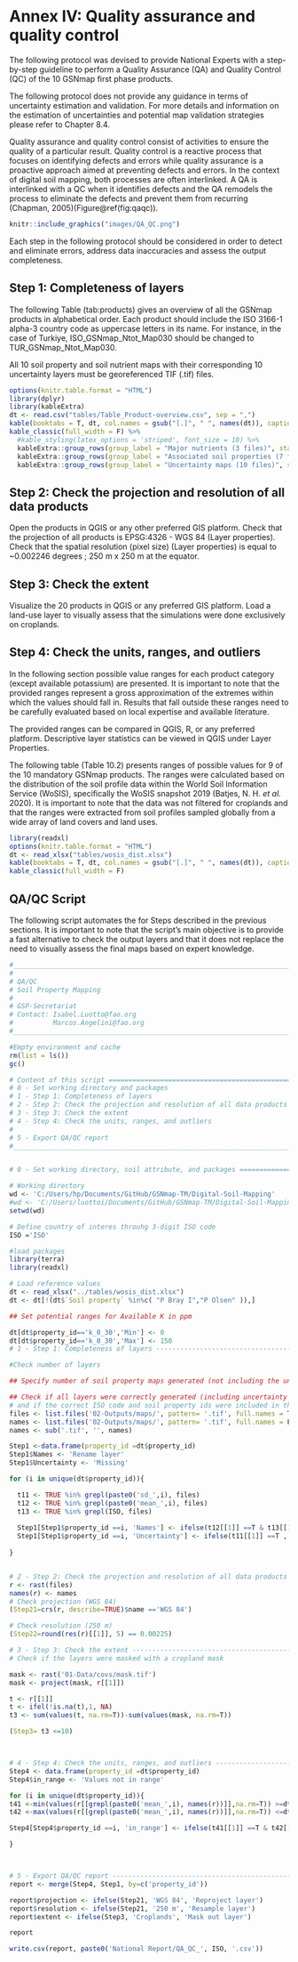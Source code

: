 # Annex IV: Quality assurance and quality control {-}
The following protocol was devised to provide National Experts with a step-by-step guideline to perform a Quality Assurance (QA) and Quality Control (QC) of the 10 GSNmap first phase products.

The following protocol does not provide any guidance in terms of uncertainty estimation and validation. For more details and information on the estimation of uncertainties and potential map validation strategies please refer to Chapter 8.4.

Quality assurance and quality control consist of activities to ensure the quality of a particular result. Quality control is a reactive process that focuses on identifying defects and errors while quality assurance is a proactive approach aimed at preventing defects and errors. In the context of digital soil mapping, both processes are often interlinked. A QA is interlinked with a QC when it identifies defects and the QA remodels the process to eliminate the defects and prevent them from recurring (Chapman, 2005)(Figure\@ref(fig:qaqc)).

```r
knitr::include_graphics("images/QA_QC.png")
```

Each step in the following protocol should be considered in order to detect and eliminate errors, address data inaccuracies and assess the output completeness.

## Step 1: Completeness of layers {-}

The following Table \ref(tab:products) gives an overview of all the GSNmap products in alphabetical order. Each product should include the ISO 3166-1 alpha-3 country code as uppercase letters in its name. For instance, in the case of Turkiye, ISO_GSNmap_Ntot_Map030 should be changed to TUR_GSNmap_Ntot_Map030.

All 10 soil property and soil nutrient maps with their corresponding 10 uncertainty layers must be georeferenced TIF (.tif) files.

```r
options(knitr.table.format = "HTML")
library(dplyr)
library(kableExtra)
dt <- read.csv("tables/Table_Product-overview.csv", sep = ",")
kable(booktabs = T, dt, col.names = gsub("[.]", " ", names(dt)), caption = '\\label{tab:products}Data product overview.', format = 'html') %>%
kable_classic(full_width = F) %>%
  #kable_styling(latex_options = 'striped', font_size = 10) %>%
  kableExtra::group_rows(group_label = "Major nutrients (3 files)", start_row = 1, end_row = 3) %>%
  kableExtra::group_rows(group_label = "Associated soil properties (7 files)", start_row = 4, end_row = 10) %>% 
  kableExtra::group_rows(group_label = "Uncertainty maps (10 files)", start_row = 11, end_row = 20)
```

## Step 2: Check the projection and resolution of all data products {-}
Open the products in QGIS or any other preferred GIS platform. Check that the projection of all products is EPSG:4326 - WGS 84 (Layer properties). Check that the spatial resolution (pixel size) (Layer properties) is equal to ~0.002246 degrees ; 250 m x 250 m at the equator.

## Step 3: Check the extent {-}
Visualize the 20 products in QGIS or any preferred GIS platform. Load a land-use layer to visually assess that the simulations were done exclusively on croplands.

## Step 4: Check the units, ranges, and outliers {-}

In the following section possible value ranges for each product category (except available potassium) are presented. It is important to note that the provided ranges represent a gross approximation of the extremes within which the values should fall in. Results that fall outside these ranges need to be carefully evaluated based on local expertise and available literature.

The provided ranges can be compared in QGIS, R, or any preferred platform. Descriptive layer statistics can be viewed in QGIS under Layer Properties.

The following table (Table 10.2) presents ranges of possible values for 9 of the 10 mandatory GSNmap products. The ranges were calculated based on the distribution of the soil profile data within the World Soil Information Service (WoSIS), specifically the WoSIS snapshot 2019 (Batjes, N. H. *et al.* 2020). It is important to note that the data was not filtered for croplands and that the ranges were extracted from soil profiles sampled globally from a wide array of land covers and land uses. 

```r
library(readxl)
options(knitr.table.format = "HTML")
dt <- read_xlsx("tables/wosis_dist.xlsx")
kable(booktabs = T, dt, col.names = gsub("[.]", " ", names(dt)), caption = '\\label{tab:ranges}Possible soil property and soil nutrient values based on the distribution of the values within the World Soil Information Service (WoSIS), specifically the WoSIS snapshot 2019.', format = 'html') %>%
kable_classic(full_width = F)
```

## QA/QC Script {-}  
The following script automates the for Steps described in the previous sections. It is important to note that the script's main objective is to provide a fast alternative to check the output layers and that it does not replace the need to visually assess the final maps based on expert knowledge. 

```r
#_______________________________________________________________________________
#
# QA/QC
# Soil Property Mapping
#
# GSP-Secretariat
# Contact: Isabel.Luotto@fao.org
#          Marcos.Angelini@fao.org
#_______________________________________________________________________________

#Empty environment and cache 
rm(list = ls())
gc()

# Content of this script =======================================================
# 0 - Set working directory and packages
# 1 - Step 1: Completeness of layers 
# 2 - Step 2: Check the projection and resolution of all data products
# 3 - Step 3: Check the extent
# 4 - Step 4: Check the units, ranges, and outliers
#
# 5 - Export QA/QC report
#_______________________________________________________________________________


# 0 - Set working directory, soil attribute, and packages ======================

# Working directory
wd <- 'C:/Users/hp/Documents/GitHub/GSNmap-TM/Digital-Soil-Mapping'
#wd <- 'C:/Users/luottoi/Documents/GitHub/GSNmap-TM/Digital-Soil-Mapping'
setwd(wd)

# Define country of interes throuhg 3-digit ISO code
ISO ='ISO'

#load packages
library(terra)
library(readxl)

# Load reference values
dt <- read_xlsx("../tables/wosis_dist.xlsx")
dt <- dt[!(dt$`Soil property` %in%c( "P Bray I","P Olsen" )),]

## Set potential ranges for Available K in ppm

dt[dt$property_id=='k_0_30','Min'] <- 0
dt[dt$property_id=='k_0_30','Max'] <- 150
# 1 - Step 1: Completeness of layers -------------------------------------------

#Check number of layers

## Specify number of soil property maps generated (not including the uncertainty layers)

## Check if all layers were correctly generated (including uncertainty layers)
# and if the correct ISO code and soil property ids were included in the files names
files <- list.files('02-Outputs/maps/', pattern= '.tif', full.names = T)
names <- list.files('02-Outputs/maps/', pattern= '.tif', full.names = F)
names <- sub('.tif', '', names)

Step1 <-data.frame(property_id =dt$property_id)
Step1$Names <- 'Rename layer'
Step1$Uncertainty <- 'Missing'

for (i in unique(dt$property_id)){

  t11 <- TRUE %in% grepl(paste0('sd_',i), files)
  t12 <- TRUE %in% grepl(paste0('mean_',i), files)
  t13 <- TRUE %in% grepl(ISO, files)
  
  Step1[Step1$property_id ==i, 'Names'] <- ifelse(t12[[1]] ==T & t13[[1]] ==T, 'Correctly named', 'Rename layer')
  Step1[Step1$property_id ==i, 'Uncertainty'] <- ifelse(t11[[1]] ==T , 'Generated', 'Missing')
  
}


# 2 - Step 2: Check the projection and resolution of all data products ---------
r <- rast(files)
names(r) <- names
# Check projection (WGS 84)
(Step21=crs(r, describe=TRUE)$name =='WGS 84')

# Check resolution (250 m)
(Step22=round(res(r)[[1]], 5) == 0.00225)

# 3 - Step 3: Check the extent -------------------------------------------------
# Check if the layers were masked with a cropland mask

mask <- rast('01-Data/covs/mask.tif')
mask <- project(mask, r[[1]])

t <- r[[1]]
t <- ifel(!is.na(t),1, NA)
t3 <- sum(values(t, na.rm=T))-sum(values(mask, na.rm=T))

(Step3= t3 <=10)



# 4 - Step 4: Check the units, ranges, and outliers ----------------------------
Step4 <- data.frame(property_id =dt$property_id)
Step4$in_range <- 'Values not in range'

for (i in unique(dt$property_id)){
t41 <-min(values(r[[grepl(paste0('mean_',i), names(r))]],na.rm=T)) >=dt[dt$property_id == i, 'Min']
t42 <-max(values(r[[grepl(paste0('mean_',i), names(r))]],na.rm=T)) <=dt[dt$property_id == i, 'Max']

Step4[Step4$property_id ==i, 'in_range'] <- ifelse(t41[[1]] ==T & t42[[1]] ==T, 'Values in range', 'Values not in range')

}



# 5 - Export QA/QC report ------------------------------------------------------
report <- merge(Step4, Step1, by=c('property_id'))

report$projection <- ifelse(Step21, 'WGS 84', 'Reproject layer')
report$resolution <- ifelse(Step21, '250 m', 'Resample layer')
report$extent <- ifelse(Step3, 'Croplands', 'Mask out layer')

report

write.csv(report, paste0('National Report/QA_QC_', ISO, '.csv'))


```

